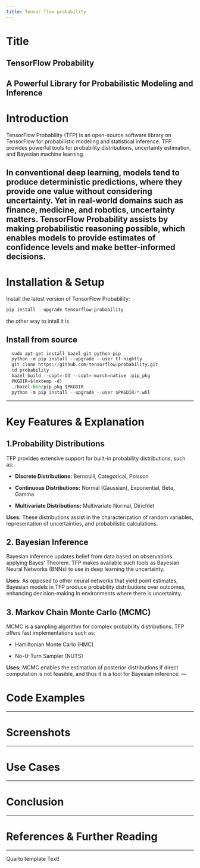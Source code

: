 ```yaml
---
title: Tensor flow probability
---
```

# Title {#Title}

## TensorFlow Probability

A Powerful Library for Probabilistic Modeling and Inference
---

# Introduction {#Introduction}

TensorFlow Probability (TFP) is an open-source software library on TensorFlow for probabilistic modeling and statistical inference. TFP provides powerful tools for probability distributions, uncertainty estimation, and Bayesian machine learning.

In conventional deep learning, models tend to produce deterministic predictions, where they provide one value without considering uncertainty. Yet in real-world domains such as finance, medicine, and robotics, uncertainty matters. TensorFlow Probability assists by making probabilistic reasoning possible, which enables models to provide estimates of confidence levels and make better-informed decisions.
---

# Installation & Setup {#Installation-Setup}
Install the latest version of TensorFlow Probability:
```py
pip install --upgrade tensorflow-probability
```
the other way to intall it is

## Install from source

```py
  sudo apt-get install bazel git python-pip
  python -m pip install --upgrade --user tf-nightly
  git clone https://github.com/tensorflow/probability.git
  cd probability
  bazel build --copt=-O3 --copt=-march=native :pip_pkg
  PKGDIR=$(mktemp -d)
  ./bazel-bin/pip_pkg $PKGDIR
  python -m pip install --upgrade --user $PKGDIR/*.whl
```
---

# Key Features & Explanation {#Key-Features-Explanation}

## 1.Probability Distributions

TFP provides extensive support for built-in probability distributions, such as:

* **Discrete Distributions:** Bernoulli, Categorical, Poisson

* **Continuous Distributions:** Normal (Gaussian), Exponential, Beta, Gamma

* **Multivariate Distributions:** Multivariate Normal, Dirichlet

**Uses:**
These distributions assist in the characterization of random variables, representation of uncertainties, and probabilistic calculations.

## 2. Bayesian Inference

Bayesian inference updates belief from data based on observations applying Bayes' Theorem. TFP makes available such tools as Bayesian Neural Networks (BNNs) to use in deep learning the uncertainty.

**Uses:** 
As opposed to other neural networks that yield point estimates, Bayesian models in TFP produce probability distributions over outcomes, enhancing decision-making in environments where there is uncertainty.

## 3. Markov Chain Monte Carlo (MCMC)

MCMC is a sampling algorithm for complex probability distributions. TFP offers fast implementations such as:

* Hamiltonian Monte Carlo (HMC)

* No-U-Turn Sampler (NUTS)

**Uses:** 
MCMC enables the estimation of posterior distributions if direct computation is not feasible, and thus it is a tool for Bayesian inference.
---

# Code Examples {#Code-Examples}


---

# Screenshots {#Screenshots}

---

# Use Cases {#Use-Cases}

---

# Conclusion {#Conclusion}

---

# References & Further Reading {#References-Further-Reading}

---
Quarto template Text!

